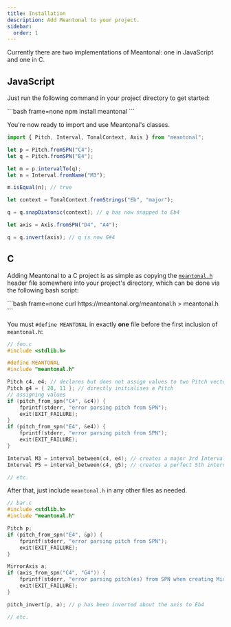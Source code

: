 ```yaml
---
title: Installation
description: Add Meantonal to your project.
sidebar:
  order: 1
---
```



Currently there are two implementations of Meantonal: one in JavaScript and one in C.

## JavaScript

Just run the following command in your project directory to get started:

<Tabs>
  <TabItem label="Bash">
```bash frame=none
npm install meantonal
```
  </TabItem>
</Tabs>

You're now ready to import and use Meantonal's classes.

```ts
import { Pitch, Interval, TonalContext, Axis } from "meantonal";

let p = Pitch.fromSPN("C4");
let q = Pitch.fromSPN("E4");

let m = p.intervalTo(q);
let n = Interval.fromName("M3");

m.isEqual(n); // true

let context = TonalContext.fromStrings("Eb", "major");

q = q.snapDiatonic(context); // q has now snapped to Eb4

let axis = Axis.fromSPN("D4", "A4");

q = q.invert(axis); // q is now G#4
```

## C

Adding Meantonal to a C project is as simple as copying the [`meantonal.h`](https://raw.githubusercontent.com/meantonal/meantonal/refs/heads/master/meantonal.h) header file somewhere into your project's directory, which can be done via the following bash script:

<Tabs>
  <TabItem label="Bash">
```bash frame=none
curl https://meantonal.org/meantonal.h > meantonal.h
```
  </TabItem>
</Tabs>

You must `#define MEANTONAL` in exactly **one** file before the first inclusion of `meantonal.h`:

```c
// foo.c
#include <stdlib.h>

#define MEANTONAL
#include "meantonal.h"

Pitch c4, e4; // declares but does not assign values to two Pitch vectors
Pitch g4 = { 28, 11 }; // directly initialises a Pitch
// assigning values
if (pitch_from_spn("C4", &c4)) {
    fprintf(stderr, "error parsing pitch from SPN");
    exit(EXIT_FAILURE);
}
if (pitch_from_spn("E4", &e4)) {
    fprintf(stderr, "error parsing pitch from SPN");
    exit(EXIT_FAILURE);
}

Interval M3 = interval_between(c4, e4); // creates a major 3rd Interval vector
Interval P5 = interval_between(c4, g5); // creates a perfect 5th interval vector

// etc.
```

After that, just include `meantonal.h` in any other files as needed.

```c
// bar.c
#include <stdlib.h>
#include "meantonal.h"

Pitch p;
if (pitch_from_spn("E4", &p)) {
    fprintf(stderr, "error parsing pitch from SPN");
    exit(EXIT_FAILURE);
}

MirrorAxis a;
if (axis_from_spn("C4", "G4")) {
    fprintf(stderr, "error parsing pitch(es) from SPN when creating MirrorAxis");
    exit(EXIT_FAILURE);
}

pitch_invert(p, a); // p has been inverted about the axis to Eb4

// etc.
```
